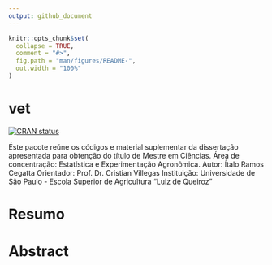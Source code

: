 ```yaml
---
output: github_document
---
```


<!-- README.md is generated from README.Rmd. Please edit that file -->

```r
knitr::opts_chunk$set(
  collapse = TRUE,
  comment = "#>",
  fig.path = "man/figures/README-",
  out.width = "100%"
)
```

# vet

<!-- badges: start -->
[![CRAN status](https://www.r-pkg.org/badges/version/vet)](https://CRAN.R-project.org/package=vet)
<!-- badges: end -->

Éste pacote reúne os códigos e material suplementar da dissertação apresentada para obtenção do título de Mestre em Ciências. Área de concentração: Estatística e Experimentação Agronômica.
Autor: Ítalo Ramos Cegatta
Orientador: Prof. Dr. Cristian Villegas
Instituição: Universidade de São Paulo - Escola Superior de Agricultura “Luiz de Queiroz”

# Resumo

# Abstract
